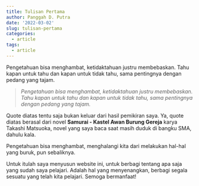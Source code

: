 ```yaml
---
title: Tulisan Pertama
author: Panggah D. Putra
date: '2022-03-02'
slug: tulisan-pertama
categories:
  - article
tags:
  - article
---
```

Pengetahuan bisa menghambat, ketidaktahuan justru membebaskan. Tahu kapan untuk tahu dan kapan untuk tidak tahu, sama pentingnya dengan pedang yang tajam.
<!--more-->

> *Pengetahuan bisa menghambat, ketidaktahuan justru membebaskan. Tahu kapan untuk tahu dan kapan untuk tidak tahu, sama pentingnya dengan pedang yang tajam.*

Quote diatas tentu saja bukan keluar dari hasil pemikiran saya. Ya, quote diatas berasal dari novel **Samurai - Kastel Awan Burung Gereja** karya Takashi Matsuoka, novel yang saya baca saat masih duduk di bangku SMA, dahulu kala.

Pengetahuan bisa menghambat, menghalangi kita dari melakukan hal-hal yang buruk, pun sebaliknya.

Untuk itulah saya menyusun website ini, untuk berbagi tentang apa saja yang sudah saya pelajari. Adalah hal yang menyenangkan, berbagi segala sesuatu yang telah kita pelajari. Semoga bermanfaat!
